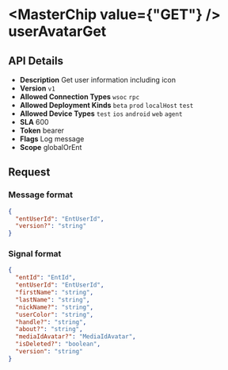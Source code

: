 
# <MasterChip value={"GET"} /> userAvatarGet

## API Details

- **Description** Get user information including icon
- **Version** `v1`
- **Allowed Connection Types** `wsoc` `rpc` 
- **Allowed Deployment Kinds** `beta` `prod` `localHost` `test` 
- **Allowed Device Types** `test` `ios` `android` `web` `agent` 
- **SLA** 600
- **Token** bearer
- **Flags** Log message
- **Scope** globalOrEnt


## Request

### Message format

```json
{
  "entUserId": "EntUserId",
  "version?": "string"
}
```

### Signal format

```json
{
  "entId": "EntId",
  "entUserId": "EntUserId",
  "firstName": "string",
  "lastName": "string",
  "nickName?": "string",
  "userColor": "string",
  "handle?": "string",
  "about?": "string",
  "mediaIdAvatar?": "MediaIdAvatar",
  "isDeleted?": "boolean",
  "version": "string"
}
```

